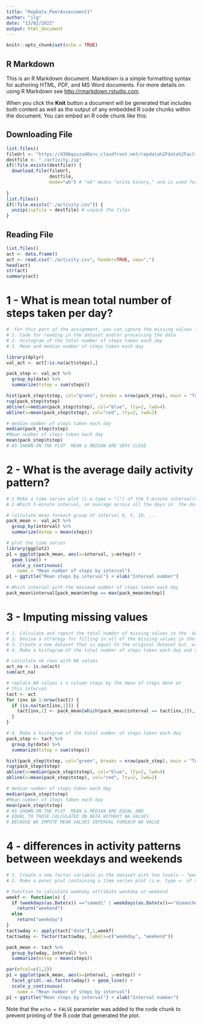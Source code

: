 ```yaml
---
title: "RepData_PeerAssessment1"
author: "jlg"
date: "13/02/2022"
output: html_document
---
```


```r
knitr::opts_chunk$set(echo = TRUE)
```

## R Markdown

This is an R Markdown document. Markdown is a simple formatting syntax for authoring HTML, PDF, and MS Word documents. For more details on using R Markdown see <http://rmarkdown.rstudio.com>.

When you click the **Knit** button a document will be generated that includes both content as well as the output of any embedded R code chunks within the document. You can embed an R code chunk like this:

## Downloading File

```r
list.files()
fileUrl <- "https://d396qusza40orc.cloudfront.net/repdata%2Fdata%2Factivity.zip?accessType=DOWNLOAD"
destfile <- "./activity.zip"
if(!file.exists(destfile)) {
  download.file(fileUrl,
                destfile,
                mode="wb") # "wb" means "write binary," and is used for binary files
  
}
list.files()
if(!file.exists("./activity.csv")) {
  unzip(zipfile = destfile) # unpack the files 
}
```
## Reading File

```r

list.files()
act <- data.frame()
act <- read.csv("./activity.csv", header=TRUE, sep=",")
head(act)
str(act)
summary(act)
```

# 1 - What is mean total number of steps taken per day?

```r
#  For this part of the assignment, you can ignore the missing values in the dataset.
# 1. Code for reading in the dataset and/or processing the data
# 2. Histogram of the total number of steps taken each day
# 3. Mean and median number of steps taken each day
```
```r
library(dplyr)
val_act <- act[!is.na(act$steps),]

pack_step <- val_act %>%
  group_by(date) %>%
  summarize(tstep = sum(steps))

hist(pack_step$tstep, col="green", breaks = nrow(pack_step), main = "Total steps by date", xlab="Number of steps")
rug(pack_step$tstep)
abline(v=median(pack_step$tstep), col="blue", lty=2, lwd=4)
abline(v=mean(pack_step$tstep), col="red", lty=2, lwd=2)

```
```r
# median number of steps taken each day
median(pack_step$tstep)
#Mean number of steps taken each day
mean(pack_step$tstep)
# AS SHOWN ON THE PLOT  MEAN & MEDIAN ARE VERY CLOSE

```

# 2 - What is the average daily activity pattern?

```r
# 1 Make a time series plot (i.e.type = "l") of the 5-minute interval(x-axis) and the average number of steps taken, averaged across all days (y-axis)
# 2 Which 5-minute interval, on average across all the days in  the dataset, contains the maximum number of steps?
```

```r
# calculate mean foreach group of interval 0, 5, 10, ... 
pack_mean <- val_act %>%
  group_by(interval) %>%
  summarize(mstep = mean(steps))

# plot the time series
library(ggplot2)
p1 = ggplot(pack_mean, aes(x=interval, y=mstep)) +
  geom_line() +
  scale_y_continuous(
    name = "Mean number of steps by interval")
p1 + ggtitle("Mean steps by interval") + xlab("Interval number") 

```
```r
# Which interval with the maximum number of steps taken each day
pack_mean$interval[pack_mean$mstep == max(pack_mean$mstep)]

```


# 3 - Imputing missing values

```r
# 1. Calculate and report the total number of missing values in the  dataset (i.e. the total number of rows with NAs)
# 2. Devise a strategy for filling in all of the missing values in the dataset.  For example, you could use the mean/median for that day, or the mean for that interval
# 3. Create a new dataset that is equal to the original dataset but  with the missing data filled in.
# 4. Make a histogram of the total number of steps taken each day and calculate and report the mean and median total number of steps taken per day. Do these values differ from the estimates from the first  part of the assignment? What is the impact of imputing missing data  on the estimates of the total daily number of steps?

```

```r
# calculate nb rows with NA values
act_na <- is.na(act)
sum(act_na)

```

```r
# replace NA values i n column steps by the mean of steps done on
# this interval
tact <- act
for (inx in 1:nrow(tact)) {
  if (is.na(tact[inx,1])) {
    tact[inx,1] <- pack_mean[which(pack_mean$interval == tact[inx,3]),]$mstep
  }
}

# 4. Make a histogram of the total number of steps taken each day 
pack_step <- tact %>%
  group_by(date) %>%
  summarize(tstep = sum(steps))

hist(pack_step$tstep, col="green", breaks = nrow(pack_step), main = "Total steps by date", xlab="Number of steps")
rug(pack_step$tstep)
abline(v=median(pack_step$tstep), col="blue", lty=2, lwd=4)
abline(v=mean(pack_step$tstep), col="red", lty=2, lwd=2)
```

```r
# median number of steps taken each day
median(pack_step$tstep)
#Mean number of steps taken each day
mean(pack_step$tstep)
# AS SHOWN ON THE PLOT  MEAN & MEDIAN ARE EQUAL AND 
# EQUAL TO THOSE CALCULATED ON DATA WITHOUT NA VALUES
# BECAUSE WE IMPUTE MEAN VALUES INTERVAL FOREACH NA VALUE

```



# 4 - differences in activity patterns between weekdays and weekends

```r
# 1. Create a new factor variable in the dataset with two levels – “weekday” and “weekend” indicating whether a given date is a weekday or weekend day.
# 2. Make a panel plot containing a time series plot (i.e. type =  of the 5-minute interval (x-axis) and the average number of steps taken averaged across all weekday days or weekend days (y-axis). 
```


```r
# function to calculate weekday attribute weekday or weekend
weekf <- function(x) {
  if (weekdays(as.Date(x)) =="samedi" | weekdays(as.Date(x))=="dimanche")
    return("weekend")
  else
    return("weekday")
}  
tact$wday <- apply(tact["date"],1,weekf)
tact$wday <- factor(tact$wday, labels=c("weekday", "weekend"))

pack_mean <- tact %>%
  group_by(wday, interval) %>%
  summarize(mstep = mean(steps))

par(mfcol=c(1,2))
p1 = ggplot(pack_mean, aes(x=interval, y=mstep)) +
  facet_grid(.~as.factor(wday)) + geom_line() +
  scale_y_continuous(
    name = "Mean number of steps by interval")
p1 + ggtitle("Mean steps by interval") + xlab("Interval number") 

```


Note that the `echo = FALSE` parameter was added to the code chunk to prevent printing of the R code that generated the plot.
